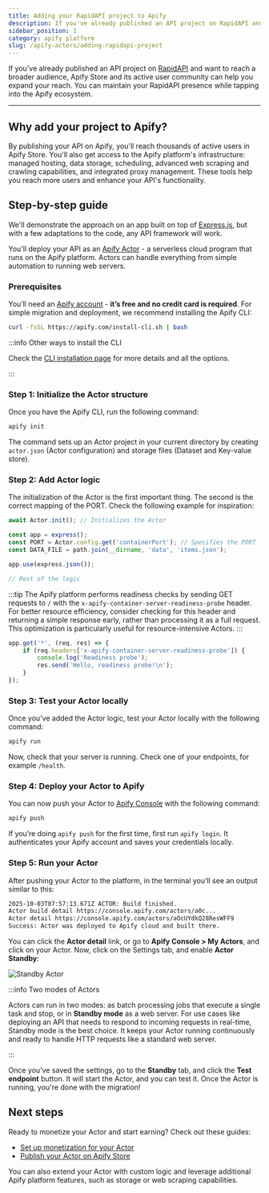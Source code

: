 ```yaml
---
title: Adding your RapidAPI project to Apify
description: If you've already published an API project on RapidAPI and want to reach a broader audience, Apify Store and its active user community can help you expand your reach. You can maintain your RapidAPI presence while tapping into the Apify ecosystem.
sidebar_position: 1
category: apify platform
slug: /apify-actors/adding-rapidapi-project
---
```


If you've already published an API project on [RapidAPI](https://rapidapi.com/) and want to reach a broader audience, Apify Store and its active user community can help you expand your reach. You can maintain your RapidAPI presence while tapping into the Apify ecosystem.

---

## Why add your project to Apify?

By publishing your API on Apify, you'll reach thousands of active users in Apify Store. You'll also get access to the Apify platform's infrastructure: managed hosting, data storage, scheduling, advanced web scraping and crawling capabilities, and integrated proxy management. These tools help you reach more users and enhance your API's functionality.

## Step-by-step guide

We'll demonstrate the approach on an app built on top of [Express.js](https://expressjs.com/), but with a few adaptations to the code, any API framework will work.

You'll deploy your API as an [Apify Actor](https://apify.com/actors) - a serverless cloud program that runs on the Apify platform. Actors can handle everything from simple automation to running web servers.

### Prerequisites

You’ll need an [Apify account](https://console.apify.com/sign-in) - **it’s free and no credit card is required**. For simple migration and deployment, we recommend installing the Apify CLI:

```bash
curl -fsSL https://apify.com/install-cli.sh | bash
```

:::info Other ways to install the CLI

Check the [CLI installation page](https://docs.apify.com/cli/docs/installation) for more details and all the options.

:::

### Step 1: Initialize the Actor structure

Once you have the Apify CLI, run the following command:

```bash
apify init
```

The command sets up an Actor project in your current directory by creating `actor.json` (Actor configuration) and storage files (Dataset and Key-value store).

### Step 2: Add Actor logic

The initialization of the Actor is the first important thing. The second is the correct mapping of the PORT. Check the following example for inspiration:

```js
await Actor.init(); // Initializes the Actor

const app = express();
const PORT = Actor.config.get('containerPort'); // Specifies the PORT
const DATA_FILE = path.join(__dirname, 'data', 'items.json');

app.use(express.json());

// Rest of the logic
```

:::tip
The Apify platform performs readiness checks by sending GET requests to `/` with the `x-apify-container-server-readiness-probe` header. For better resource efficiency, consider checking for this header and returning a simple response early, rather than processing it as a full request. This optimization is particularly useful for resource-intensive Actors.
:::

```js
app.get('*', (req, res) => {
    if (req.headers['x-apify-container-server-readiness-probe']) {
        console.log('Readiness probe');
        res.send('Hello, readiness probe!\n');
    }
});
```

### Step 3: Test your Actor locally

Once you’ve added the Actor logic, test your Actor locally with the following command:

```bash
apify run
```

Now, check that your server is running. Check one of your endpoints, for example `/health`.

### Step 4: Deploy your Actor to Apify

You can now push your Actor to [Apify Console](https://console.apify.com/) with the following command:

```bash
apify push
```

If you’re doing `apify push` for the first time, first run `apify login`. It authenticates your Apify account and saves your credentials locally.

### Step 5: Run your Actor

After pushing your Actor to the platform, in the terminal you’ll see an output similar to this:

```bash
2025-10-03T07:57:13.671Z ACTOR: Build finished.
Actor build detail https://console.apify.com/actors/a0c...
Actor detail https://console.apify.com/actors/aOcUYdkQ28ResWFF9
Success: Actor was deployed to Apify cloud and built there.
```

You can click the **Actor detail** link, or go to **Apify Console > My Actors**, and click on your Actor. Now, click on the Settings tab, and enable **Actor Standby**:

![Standby Actor](.//adding_rapidapi_project/standby.png)

:::info Two modes of Actors

Actors can run in two modes: as batch processing jobs that execute a single task and stop, or in **Standby mode** as a web server. For use cases like deploying an API that needs to respond to incoming requests in real-time, Standby mode is the best choice. It keeps your Actor running continuously and ready to handle HTTP requests like a standard web server.

:::

Once you’ve saved the settings, go to the **Standby** tab, and click the **Test endpoint** button. It will start the Actor, and you can test it. Once the Actor is running, you're done with the migration!

## Next steps

Ready to monetize your Actor and start earning? Check out these guides:

- [Set up monetization for your Actor](https://docs.apify.com/platform/actors/publishing/monetize)
- [Publish your Actor on Apify Store](https://docs.apify.com/platform/actors/publishing/publish)

You can also extend your Actor with custom logic and leverage additional Apify platform features, such as storage or web scraping capabilities.
